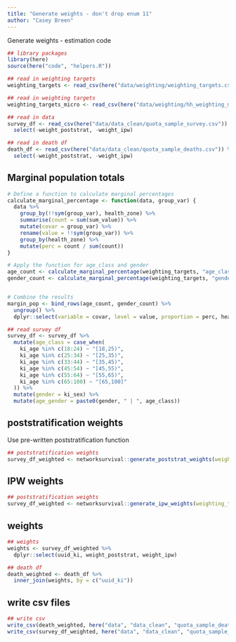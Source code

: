 ```yaml
---
title: "Generate weights - don't drop enum 11"
author: "Casey Breen" 
---
```


Generate weights - estimation code 

```r
## library packages 
library(here)
source(here("code", "helpers.R"))

## read in weighting targets 
weighting_targets <- read_csv(here("data/weighting/weighting_targets.csv"))

## read in weighting targets 
weighting_targets_micro <- read_csv(here("data/weighting/hh_weighting_micro_df.csv"))

## read in data 
survey_df <- read_csv(here("data/data_clean/quota_sample_survey.csv")) %>% 
  select(-weight_poststrat, -weight_ipw)

## read in death df 
death_df <- read_csv(here("data/data_clean/quota_sample_deaths.csv")) %>% 
  select(-weight_poststrat, -weight_ipw)
```

## Marginal population totals 

```r
# Define a function to calculate marginal percentages
calculate_marginal_percentage <- function(data, group_var) {
  data %>%
    group_by(!!sym(group_var), health_zone) %>%
    summarise(count = sum(sum_value)) %>%
    mutate(covar = group_var) %>%
    rename(value = !!sym(group_var)) %>%
    group_by(health_zone) %>%
    mutate(perc = count / sum(count))
}

# Apply the function for age_class and gender
age_count <- calculate_marginal_percentage(weighting_targets, "age_class")
gender_count <- calculate_marginal_percentage(weighting_targets, "gender")


# Combine the results
margin_pop <- bind_rows(age_count, gender_count) %>%
  ungroup() %>%
  dplyr::select(variable = covar, level = value, proportion = perc, health_zone)
```

```r
## read survey df 
survey_df <- survey_df %>% 
  mutate(age_class = case_when(
    ki_age %in% c(18:24) ~ "[18,25)",
    ki_age %in% c(25:34) ~ "[25,35)",
    ki_age %in% c(33:44) ~ "[35,45)",
    ki_age %in% c(45:54) ~ "[45,55)",
    ki_age %in% c(55:64) ~ "[55,65)",
    ki_age %in% c(65:100) ~ "[65,100]"
  )) %>% 
  mutate(gender = ki_sex) %>% 
  mutate(age_gender = paste0(gender, " | ", age_class))
```


## poststratification weights 

Use pre-written poststratification function 

```r
## poststratification weights 
survey_df_weighted <- networksurvival::generate_poststrat_weights(weighting_targets = weighting_targets, survey_df = survey_df) 
```

## IPW weights 

```r
## poststratification weights 
survey_df_weighted <- networksurvival::generate_ipw_weights(weighting_targets = weighting_targets_micro, survey_df = survey_df_weighted) 
```


## weights 

```r
## weights 
weights <- survey_df_weighted %>% 
  dplyr::select(uuid_ki, weight_poststrat, weight_ipw)

## death df 
death_weighted <- death_df %>% 
  inner_join(weights, by = c("uuid_ki"))
```


## write csv files  

```r
## write csv 
write_csv(death_weighted, here("data", "data_clean", "quota_sample_deaths_enum11.csv"))
write_csv(survey_df_weighted, here("data", "data_clean", "quota_sample_survey_enum11.csv"))
```
